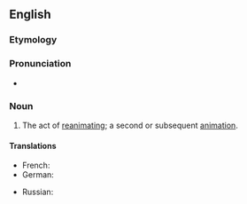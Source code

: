{{also|Reanimation|réanimation}}
==English==

===Etymology===
{{prefix|en|re|animation}}

===Pronunciation===
* {{rhymes|eɪʃən|lang=en}}

===Noun===
{{en-noun|~}}

# The act of [[reanimate|reanimating]]; a second or subsequent [[animation]].

====Translations====
{{trans-top|act of reanimating}}
* French: {{t+|fr|réanimation|f}}
* German: {{t+|de|Reanimation|f}}
{{trans-mid}}
* Russian: {{t+|ru|реанима́ция|f}}
{{trans-bottom}}